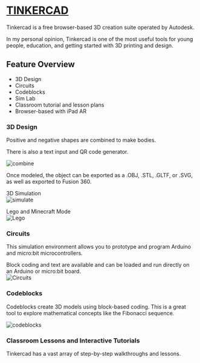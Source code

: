 
# [TINKERCAD]() 
Tinkercad is a free browser-based 3D creation suite operated by Autodesk.

<Callout type="default">

In my personal opinion, Tinkercad is one of the most useful tools for young people, education, and getting started with 3D printing and design.

</Callout>

## Feature Overview 
- 3D Design
- Circuits
- Codeblocks
- Sim Lab
- Classroom tutorial and lesson plans
- Browser-based with iPad AR

### 3D Design 
Positive and negative shapes are combined to make bodies.

There is also a text input and QR code generator.

![combine](public/tinkercad/tinkercad.gif)

Once modeled, the object can be exported as a .OBJ, .STL, .GLTF, or .SVG, as well as exported to Fusion 360.

3D Simulation  
![simulate](public/tinkercad/sim.gif)

Lego and Minecraft Mode  
![Lego](public/tinkercad/lego.gif)

### Circuits
This simulation environment allows you to prototype and program Arduino and micro:bit microcontrollers.

Block coding and text are available and can be loaded and run directly on an Arduino or micro:bit board.  
![Circuits](public/tinkercad/circuits.gif)

### Codeblocks
Codeblocks create 3D models using block-based coding. This is a great tool to explore mathematical concepts like the Fibonacci sequence.

![codeblocks](public/tinkercad/code.gif)

### Classroom Lessons and Interactive Tutorials

Tinkercad has a vast array of step-by-step walkthroughs and lessons.



